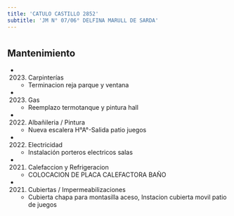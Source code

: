 ```yaml
---
title: 'CATULO CASTILLO 2852'
subtitle: 'JM N° 07/06° DELFINA MARULL DE SARDA'
---
```


#


## Mantenimiento

*  (2023) Carpinterías 
    + Terminacion reja parque y ventana

*  (2023) Gas 
    + Reemplazo termotanque y pintura hall

*  (2022) Albañileria / Pintura 
    + Nueva escalera H°A°-Salida patio juegos

*  (2022) Electricidad 
    + Instalación porteros electricos salas

*  (2021) Calefaccion y Refrigeracion 
    + COLOCACION DE PLACA CALEFACTORA  BAÑO

*  (2021) Cubiertas / Impermeabilizaciones 
    + Cubierta chapa para montasilla aceso, Instacion cubierta movil patio de juegos



